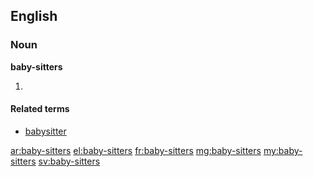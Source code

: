 ==English==

===Noun===
'''baby-sitters'''

# {{plural of|baby-sitter}}

====Related terms====
* [[babysitter]]

[[ar:baby-sitters]]
[[el:baby-sitters]]
[[fr:baby-sitters]]
[[mg:baby-sitters]]
[[my:baby-sitters]]
[[sv:baby-sitters]]
